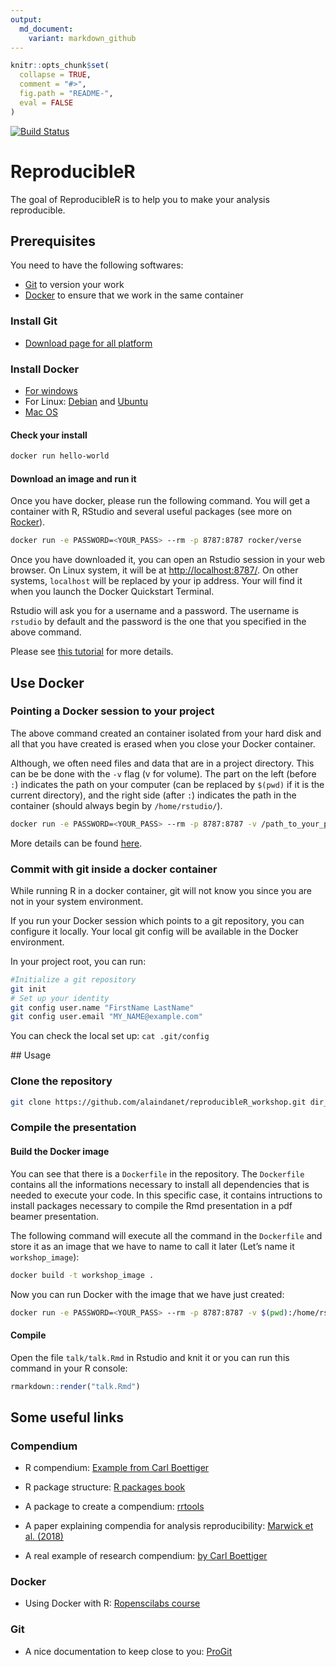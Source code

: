 ```yaml
---
output:
  md_document:
    variant: markdown_github
---
```


<!-- README.md is generated from README.Rmd. Please edit that file -->

```r
knitr::opts_chunk$set(
  collapse = TRUE,
  comment = "#>",
  fig.path = "README-",
  eval = FALSE
)
```

[![Build Status](https://travis-ci.com/alaindanet/reproducibleR_workshop.svg?branch=master)](https://travis-ci.com/alaindanet/reproducibleR_workshop)

# ReproducibleR

The goal of ReproducibleR is to help you to make your analysis reproducible.

## Prerequisites 

You need to have the following softwares:

- [Git](https://git-scm.com/downloads) to version your work
- [Docker](https://docs.docker.com/install/) to ensure that we work in the same container

### Install Git

- [Download page for all platform](https://git-scm.com/downloads)

### Install Docker

- [For windows](https://docs.docker.com/docker-for-windows/install/)
- For Linux: [Debian](https://docs.docker.com/install/linux/docker-ce/debian/) and
  [Ubuntu](https://docs.docker.com/install/linux/docker-ce/ubuntu/)
- [Mac OS](https://docs.docker.com/docker-for-mac/install/)

#### Check your install


```bash
docker run hello-world
```

#### Download an image and run it

Once you have docker, please run the following command. You will get a container
with R, RStudio and several useful packages (see more on
[Rocker](https://github.com/rocker-org/rocker)).

```bash
docker run -e PASSWORD=<YOUR_PASS> --rm -p 8787:8787 rocker/verse
```

Once you have downloaded it, you can open an Rstudio session in your web
browser. On Linux system, it will be at
[http://localhost:8787/](http://localhost:8787/). On other systems, `localhost`
will be replaced by your ip address. Your will find it when you launch the
Docker Quickstart Terminal. 

Rstudio will ask you for a username and a password. The username is `rstudio` by
default and the password is the one that you specified in the above command.

Please see [this
tutorial](http://ropenscilabs.github.io/r-docker-tutorial/02-Launching-Docker.html)
for more details.

## Use Docker

### Pointing a Docker session to your project 

The above command created an container isolated from your hard disk and all
that you have created is erased when you close your Docker container.

Although, we often need files and data that are in a project directory. This can
be be done with the `-v` flag (v for volume). The part on the left (before `:`)
indicates the path on your computer (can be replaced by `$(pwd)` if it is the
current directory), and the right side (after `:`) indicates the path in the
container (should always begin by `/home/rstudio/`).


```bash
docker run -e PASSWORD=<YOUR_PASS> --rm -p 8787:8787 -v /path_to_your_project/project_directory:/home/rstudio/project_directory rocker/verse
```
More details can be found
[here](https://ropenscilabs.github.io/r-docker-tutorial/02-Launching-Docker.html).


### Commit with git inside a docker container

While running R in a docker container, git will not know you since you are not
in your system environment.

If you run your Docker session which points to a git repository, you can
configure it locally. Your local git config will be available in the Docker
environment.    

In your project root, you can run:

```bash
#Initialize a git repository
git init
# Set up your identity
git config user.name "FirstName LastName"
git config user.email "MY_NAME@example.com"

```

You can check the local set up: `cat .git/config`

## Usage

### Clone the repository

```bash
git clone https://github.com/alaindanet/reproducibleR_workshop.git dir_name
```

### Compile the presentation


#### Build the Docker image

You can see that there is a `Dockerfile` in the repository. The `Dockerfile`
contains all the informations necessary to install all dependencies that is
needed to execute your code. In this specific case, it contains intructions to
install packages necessary to compile the Rmd presentation in a pdf beamer 
presentation.
 
The following command will execute all the command in the `Dockerfile` and store
it as an image that we have to name to call it later (Let's name it `workshop_image`):

```bash
docker build -t workshop_image .
```

Now you can run Docker with the image that we have just created: 

```bash
docker run -e PASSWORD=<YOUR_PASS> --rm -p 8787:8787 -v $(pwd):/home/rstudio/project workshop_image:latest
```

#### Compile

Open the file `talk/talk.Rmd` in Rstudio and knit it or you can run this command
in your R console:

```r
rmarkdown::render("talk.Rmd")
```

## Some useful links 

### Compendium

- R compendium: [Example from Carl Boettiger](https://github.com/cboettig/template)

- R package structure: [R packages book](http://r-pkgs.had.co.nz/) 

- A package to create a compendium: [rrtools](https://github.com/benmarwick/rrtools)

- A paper explaining compendia for analysis reproducibility: [Marwick et al. (2018)](https://sci-hub.tw/10.1080/00031305.2017.1375986)

- A real example of research compendium: [by Carl Boettiger](https://github.com/cboettig/nonparametric-bayes)


### Docker

- Using Docker with R: [Ropenscilabs course](http://ropenscilabs.github.io/r-docker-tutorial/)

### Git 

- A nice documentation to keep close to you: [ProGit](https://git-scm.com/book/en/v2)
